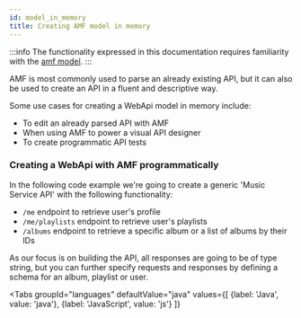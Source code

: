 ```yaml
---
id: model_in_memory
title: Creating AMF model in memory
---
```

:::info
The functionality expressed in this documentation requires familiarity with the
[amf model](https://github.com/aml-org/amf/blob/develop/documentation/model.md).
:::

AMF is most commonly used to parse an already existing API,
but it can also be used to create an API in a fluent and descriptive way.

Some use cases for creating a WebApi model in memory include:

- To edit an already parsed API with AMF
- When using AMF to power a visual API designer
- To create programmatic API tests


### Creating a WebApi with AMF programmatically
In the following code example we're going to create a generic 'Music Service API' with the following functionality:

- `/me` endpoint to retrieve user's profile
- `/me/playlists` endpoint to retrieve user's playlists
- `/albums` endpoint to retrieve a specific album or a list of albums by their IDs

As our focus is on building the API, all responses are going to be of type string, but you can further specify
requests and responses by defining a schema for an album, playlist or user.


<Tabs
    groupId="languages"
    defaultValue="java"
    values={[
        {label: 'Java', value: 'java'},
        {label: 'JavaScript', value: 'js'}
    ]}
>

<TabItem value="java">
    <CodeGetter
        language='java'
        codeUrl='examples/new-doc/src/test/java/ModelBuilderTest.java'
    />
</TabItem>
<TabItem value="js">
    <CodeGetter
        language='js'
        codeUrl='examples/new-doc/src/test/js/model-builder.test.js'
    />
</TabItem>
</Tabs>
